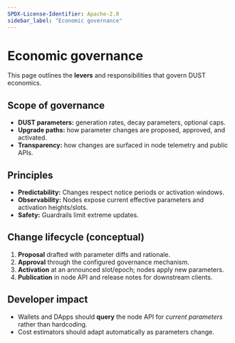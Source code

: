```yaml
---
SPDX-License-Identifier: Apache-2.0
sidebar_label: "Economic governance"
---
```


# Economic governance

This page outlines the **levers** and responsibilities that govern DUST economics.

## Scope of governance

- **DUST parameters:** generation rates, decay parameters, optional caps.
- **Upgrade paths:** how parameter changes are proposed, approved, and activated.
- **Transparency:** how changes are surfaced in node telemetry and public APIs.

## Principles

- **Predictability:** Changes respect notice periods or activation windows.
- **Observability:** Nodes expose current effective parameters and activation heights/slots.
- **Safety:** Guardrails limit extreme updates.

## Change lifecycle (conceptual)

1. **Proposal** drafted with parameter diffs and rationale.
2. **Approval** through the configured governance mechanism.
3. **Activation** at an announced slot/epoch; nodes apply new parameters.
4. **Publication** in node API and release notes for downstream clients.

## Developer impact

- Wallets and DApps should **query** the node API for *current parameters* rather than hardcoding.
- Cost estimators should adapt automatically as parameters change.
